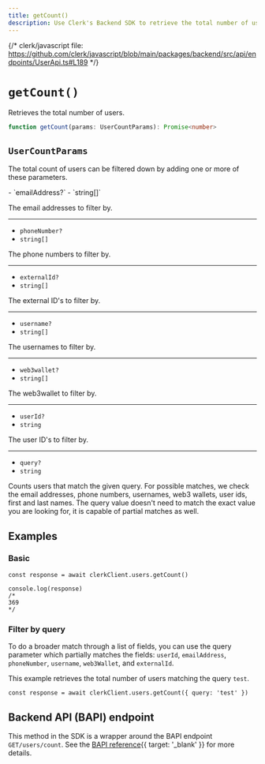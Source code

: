 ```yaml
---
title: getCount()
description: Use Clerk's Backend SDK to retrieve the total number of users.
---
```


{/* clerk/javascript file: https://github.com/clerk/javascript/blob/main/packages/backend/src/api/endpoints/UserApi.ts#L189 */}

# `getCount()`

Retrieves the total number of users.

```ts
function getCount(params: UserCountParams): Promise<number>
```

## `UserCountParams`

The total count of users can be filtered down by adding one or more of these parameters.

<Properties>
  - `emailAddress?`
  - `string[]`

  The email addresses to filter by.

  ---

  - `phoneNumber?`
  - `string[]`

  The phone numbers to filter by.

  ---

  - `externalId?`
  - `string[]`

  The external ID's to filter by.

  ---

  - `username?`
  - `string[]`

  The usernames to filter by.

  ---

  - `web3wallet?`
  - `string[]`

  The web3wallet to filter by.

  ---

  - `userId?`
  - `string`

  The user ID's to filter by.

  ---

  - `query?`
  - `string`

  Counts users that match the given query. For possible matches, we check the email addresses, phone numbers, usernames, web3 wallets, user ids, first and last names. The query value doesn't need to match the exact value you are looking for, it is capable of partial matches as well.
</Properties>

## Examples

### Basic

```tsx
const response = await clerkClient.users.getCount()

console.log(response)
/*
369
*/
```

### Filter by query

To do a broader match through a list of fields, you can use the query parameter which partially matches the fields: `userId`, `emailAddress`, `phoneNumber`, `username`, `web3Wallet`, and `externalId`.

This example retrieves the total number of users matching the query `test`.

```tsx
const response = await clerkClient.users.getCount({ query: 'test' })
```

## Backend API (BAPI) endpoint

This method in the SDK is a wrapper around the BAPI endpoint `GET/users/count`. See the [BAPI reference](/docs/reference/backend-api/tag/Users#operation/GetUsersCount){{ target: '_blank' }} for more details.
